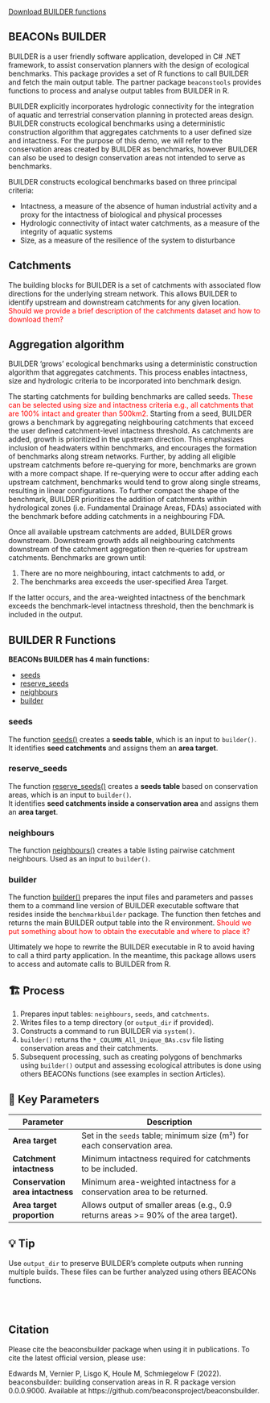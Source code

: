<a href="downloads/builder.R" download>Download BUILDER functions</a>
<br>

## BEACONs BUILDER


BUILDER is a user friendly software application, developed in C# .NET framework, to assist conservation planners with the design of ecological benchmarks. This package provides a set of R functions to call BUILDER and fetch the main output table. The partner package `beaconstools` provides functions to process and analyse output tables from BUILDER in R.  

BUILDER explicitly incorporates hydrologic connectivity for the integration of aquatic and terrestrial conservation planning in protected areas design. BUILDER constructs ecological benchmarks using a deterministic construction algorithm that aggregates catchments to a user defined size and intactness. For the purpose of this demo, we will refer to the conservation areas created by BUILDER as benchmarks, however BUILDER can also be used to design conservation areas not intended to serve as benchmarks.  

BUILDER constructs ecological benchmarks based on three principal criteria:  

* Intactness, a measure of the absence of human industrial activity and a proxy for the intactness of biological and physical processes
* Hydrologic connectivity of intact water catchments, as a measure of the integrity of aquatic systems
* Size, as a measure of the resilience of the system to disturbance

## Catchments
The building blocks for BUILDER is a set of catchments with associated flow directions for the underlying stream network. This allows BUILDER to identify upstream and downstream catchments for any given location. <font color="red">Should we provide a brief description of the catchments dataset and how to download them?</font>

## Aggregation algorithm
BUILDER ‘grows’ ecological benchmarks using a deterministic construction algorithm that aggregates catchments. This process enables intactness, size and hydrologic criteria to be incorporated into benchmark design.   

The starting catchments for building benchmarks are called seeds. <font color="red">These can be selected using size and intactness criteria e.g., all catchments that are 100% intact and greater than 500km2.</font> Starting from a seed, BUILDER grows a benchmark by aggregating neighbouring catchments that exceed the user defined catchment-level intactness threshold. As catchments are added, growth is prioritized in the upstream direction. This emphasizes inclusion of headwaters within benchmarks, and encourages the formation of benchmarks along stream networks. Further, by adding all eligible upstream catchments before re-querying for more, benchmarks are grown with a more compact shape. If re-querying were to occur after adding each upstream catchment, benchmarks would tend to grow along single streams, resulting in linear configurations. To further compact the shape of the benchmark, BUILDER prioritizes the addition of catchments within hydrological zones (i.e. Fundamental Drainage Areas, FDAs) associated with the benchmark before adding catchments in a neighbouring FDA.  

Once all available upstream catchments are added, BUILDER grows downstream. Downstream growth adds all neighbouring catchments downstream of the catchment aggregation then re-queries for upstream catchments. Benchmarks are grown until: 

  1. There are no more neighbouring, intact catchments to add, or 
  2. The benchmarks area exceeds the user-specified Area Target. 

If the latter occurs, and the area-weighted intactness of the benchmark exceeds the benchmark-level intactness threshold, then the benchmark is included in the output.

## BUILDER R Functions

**BEACONs BUILDER has 4 main functions:**

- [seeds](#seeds)
- [reserve_seeds](#reserve_seeds)
- [neighbours](#neighbours)
- [builder](#builder)

### seeds

The function [seeds()](seeds.qmd) creates a **seeds table**, which is an input to `builder()`.  
It identifies **seed catchments** and assigns them an **area target**.

### reserve_seeds 

The function [reserve_seeds()](reserve_seeds.qmd) creates a **seeds table** based on conservation areas, which is an input to `builder()`.  
It identifies **seed catchments inside a conservation area** and assigns them an **area target**.

### neighbours 
The function [neighbours()](neighbours.qmd) creates a table listing pairwise catchment neighbours. Used as an input to `builder()`.

### builder
The function [builder()](builder.qmd) prepares the input files and parameters and passes them to a command line version of BUILDER executable software that resides inside the `benchmarkbuilder` package. The function then fetches and returns the main BUILDER output table into the R environment. <font color="red">Should we put something about how to obtain the executable and where to place it?</font>

Ultimately we hope to rewrite the BUILDER executable in R to avoid having to call a third party application. In the meantime, this package allows users to access and automate calls to BUILDER from R.


## 🏗️ Process

1. Prepares input tables: `neighbours`, `seeds`, and `catchments`.
2. Writes files to a temp directory (or `output_dir` if provided).
3. Constructs a command to run BUILDER via `system()`.
4. `builder()` returns the `*_COLUMN_All_Unique_BAs.csv` file listing conservation areas and their catchments.
5. Subsequent processing, such as creating polygons of benchmarks using `builder()` output and assessing ecological attributes is done using others BEACONs functions (see examples in section Articles).


## 🔧 Key Parameters

| Parameter                        | Description                                                                         |
| -------------------------------- | ----------------------------------------------------------------------------------- |
| **Area target**                  | Set in the `seeds` table; minimum size (m²) for each conservation area.             |
| **Catchment intactness**         | Minimum intactness required for catchments to be included.                          |
| **Conservation area intactness** | Minimum area-weighted intactness for a conservation area to be returned.            |
| **Area target proportion**       | Allows output of smaller areas (e.g., 0.9 returns areas >= 90% of the area target). |

## 💡 Tip

Use `output_dir` to preserve BUILDER’s complete outputs when running multiple builds. These files can be further analyzed using others BEACONs functions.

<br>
<br>

## Citation
Please cite the beaconsbuilder package when using it in publications. To cite the latest official version, please use:

Edwards M, Vernier P, Lisgo K, Houle M, Schmiegelow F (2022). beaconsbuilder: building conservation areas in R. R package version 0.0.0.9000. Available at https://github.com/beaconsproject/beaconsbuilder.